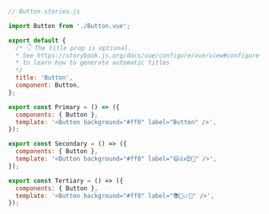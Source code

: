 ```js
// Button.stories.js

import Button from './Button.vue';

export default {
  /* 👇 The title prop is optional.
  * See https://storybook.js.org/docs/vue/configure/overview#configure-story-loading
  * to learn how to generate automatic titles
  */
  title: 'Button',
  component: Button,
};

export const Primary = () => ({
  components: { Button },
  template: '<Button background="#ff0" label="Button" />',
});

export const Secondary = () => ({
  components: { Button },
  template: '<Button background="#ff0" label="😄👍😍💯" />',
});

export const Tertiary = () => ({
  components: { Button },
  template: '<Button background="#ff0" label="📚📕📈🤓" />',
});
```